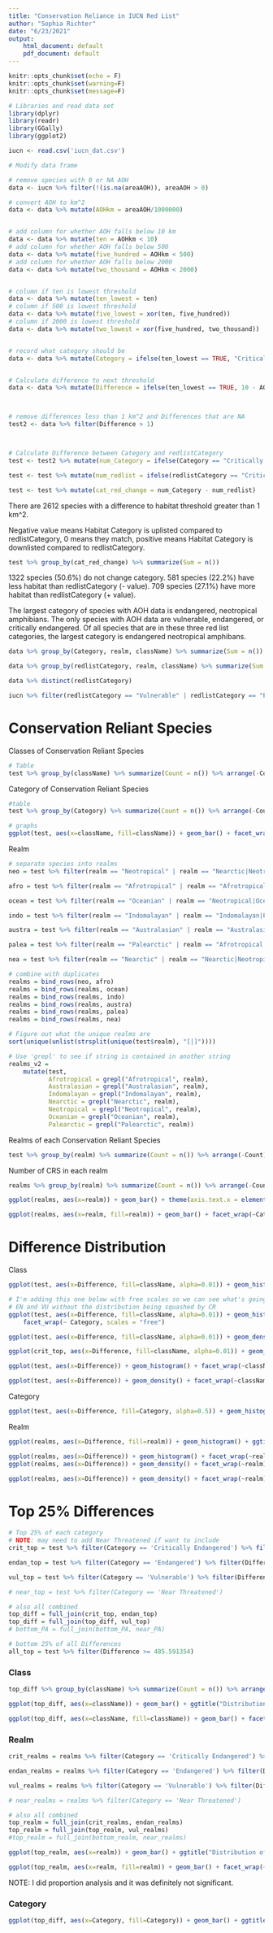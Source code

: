 ```yaml
---
title: "Conservation Reliance in IUCN Red List"
author: "Sophia Richter"
date: "6/23/2021"
output:
    html_document: default
    pdf_document: default
---
```

    
```r
knitr::opts_chunk$set(echo = F)
knitr::opts_chunk$set(warning=F)
knitr::opts_chunk$set(message=F)
```


```r
# Libraries and read data set
library(dplyr)
library(readr)
library(GGally)
library(ggplot2)

iucn <- read.csv('iucn_dat.csv')
```


```r
# Modify data frame

# remove species with 0 or NA AOH
data <- iucn %>% filter(!(is.na(areaAOH)), areaAOH > 0)

# convert AOH to km^2
data <- data %>% mutate(AOHkm = areaAOH/1000000)


# add column for whether AOH falls below 10 km
data <- data %>% mutate(ten = AOHkm < 10)
# add column for whether AOH falls below 500
data <- data %>% mutate(five_hundred = AOHkm < 500)
# add column for whether AOH falls below 2000
data <- data %>% mutate(two_thousand = AOHkm < 2000)


# column if ten is lowest threshold
data <- data %>% mutate(ten_lowest = ten)
# column if 500 is lowest threshold
data <- data %>% mutate(five_lowest = xor(ten, five_hundred))
# column if 2000 is lowest threshold
data <- data %>% mutate(two_lowest = xor(five_hundred, two_thousand))


# record what category should be
data <- data %>% mutate(Category = ifelse(ten_lowest == TRUE, "Critically Endangered", ifelse(five_lowest == TRUE, "Endangered", ifelse(two_lowest == TRUE, "Vulnerable", "Near Threatened"))))


# Calculate difference to next threshold
data <- data %>% mutate(Difference = ifelse(ten_lowest == TRUE, 10 - AOHkm, ifelse(five_lowest == TRUE, 500 - AOHkm, ifelse(two_lowest == TRUE, 2000 - AOHkm, NA))))



# remove differences less than 1 km^2 and Differences that are NA
test2 <- data %>% filter(Difference > 1)



# Calculate Difference between Category and redlistCategory
test <- test2 %>% mutate(num_Category = ifelse(Category == "Critically Endangered", 1, ifelse(Category == "Endangered", 2, ifelse(Category == "Vulnerable", 3, ifelse(Category == "Near Threatened", 4, NA)))))

test <- test %>% mutate(num_redlist = ifelse(redlistCategory == "Critically Endangered", 1, ifelse(redlistCategory == "Endangered", 2, ifelse(redlistCategory == "Vulnerable", 3, ifelse(redlistCategory == "Near Threatened", 4, NA)))))

test <- test %>% mutate(cat_red_change = num_Category - num_redlist)
```

There are 2612 species with a difference to habitat threshold greater than 1 km^2. 

Negative value means Habitat Category is uplisted compared to redlistCategory, 0 means they match, positive means Habitat Category is downlisted compared to redlistCategory. 
```r
test %>% group_by(cat_red_change) %>% summarize(Sum = n())
```
1322 species (50.6%) do not change category. 581 species (22.2%) have less habitat than redlistCategory (- value). 709 species (27.1%) have more habitat than redlistCategory (+ value).
<!-- It is notable that so many species should probably be in a higher risk category! -->


The largest category of species with AOH data is endangered, neotropical amphibians. The only species with AOH data are vulnerable, endangered, or critically endangered. Of all species that are in these three red list categories, the largest category is endangered neotropical amphibans.
```r
data %>% group_by(Category, realm, className) %>% summarize(Sum = n()) %>% arrange(-Sum)

data %>% group_by(redlistCategory, realm, className) %>% summarize(Sum = n()) %>% arrange(-Sum)

data %>% distinct(redlistCategory)

iucn %>% filter(redlistCategory == "Vulnerable" | redlistCategory == "Endangered" | redlistCategory == "Critically Endangered") %>% group_by(redlistCategory, realm, className) %>% summarize(Sum = n()) %>% arrange(-Sum)
```


# Conservation Reliant Species

Classes of Conservation Reliant Species
```r
# Table
test %>% group_by(className) %>% summarize(Count = n()) %>% arrange(-Count)
```

Category of Conservation Reliant Species
```r
#table
test %>% group_by(Category) %>% summarize(Count = n()) %>% arrange(-Count)

# graphs
ggplot(test, aes(x=className, fill=className)) + geom_bar() + facet_wrap(~Category) + ggtitle("Class and Category of CRS") + theme(axis.text.x = element_blank())
```
<!-- Wow - it's pretty mad that there are as many CR birds & mammals as there are. Amphibians not so surprising, since their ranges are naturally much smaller -->

Realm
```r
# separate species into realms
neo = test %>% filter(realm == "Neotropical" | realm == "Nearctic|Neotropical" | realm == "Neotropical|Oceanian") %>% mutate(realm = "Neotropical")

afro = test %>% filter(realm == "Afrotropical" | realm == "Afrotropical|Palearctic" | realm == "Afrotropical|Indomalayan|Palearctic") %>% mutate(realm = "Afrotropical")

ocean = test %>% filter(realm == "Oceanian" | realm == "Neotropical|Oceanian" | realm == "Indomalayan|Oceanian" | realm == "Australasian|Oceanian" | realm == "Oceanian|Palearctic" | realm == "Indomalayan|Oceanian|Palearctic") %>% mutate(realm = "Oceanian")

indo = test %>% filter(realm == "Indomalayan" | realm == "Indomalayan|Palearctic" | realm == "Afrotropical|Indomalayan|Palearctic" | realm == "Indomalayan|Nearctic|Palearctic" | realm == "Indomalayan|Oceanian" | realm == "Australasian|Indomalayan" | realm == "Indomalayan|Oceanian|Palearctic" | realm == "Australasian|Indomalayan|Palearctic") %>% mutate(realm = "Indomalayan")

austra = test %>% filter(realm == "Australasian" | realm == "Australasian|Oceanian" | realm == "Australasian|Indomalayan" | realm == "Australasian|Indomalayan|Palearctic") %>% mutate(realm = "Australasian")

palea = test %>% filter(realm == "Palearctic" | realm == "Afrotropical|Palearctic" | realm == "Indomalayan|Palearctic" | realm == "Afrotropical|Indomalayan|Palearctic" | realm == "Indomalayan|Nearctic|Palearctic" | realm == "Oceanian|Palearctic" | realm == "Australasian|Indomalayan|Palearctic" | realm == "Nearctic|Palearctic" | realm == "Indomalayan|Oceanian|Palearctic") %>% mutate(realm = "Palearctic")

nea = test %>% filter(realm == "Nearctic" | realm == "Nearctic|Neotropical" | realm == "Indomalayan|Nearctic|Palearctic" | realm == "Nearctic|Palearctic") %>% mutate(realm = "Nearctic")

# combine with duplicates
realms = bind_rows(neo, afro)
realms = bind_rows(realms, ocean)
realms = bind_rows(realms, indo)
realms = bind_rows(realms, austra)
realms = bind_rows(realms, palea)
realms = bind_rows(realms, nea)
```

<!-- The code chunk below is a simpler way to identify which realms a species occurs in -->
```r
# Figure out what the unique realms are
sort(unique(unlist(strsplit(unique(test$realm), "[|]"))))

# Use 'grepl' to see if string is contained in another string
realms_v2 = 
    mutate(test,
           Afrotropical = grepl("Afrotropical", realm),
           Australasian = grepl("Australasian", realm),
           Indomalayan = grepl("Indomalayan", realm),
           Nearctic = grepl("Nearctic", realm),
           Neotropical = grepl("Neotropical", realm),
           Oceanian = grepl("Oceanian", realm),
           Palearctic = grepl("Palearctic", realm))
```

Realms of each Conservation Reliant Species
```r
test %>% group_by(realm) %>% summarize(Count = n()) %>% arrange(-Count)
```

Number of CRS in each realm
```r
realms %>% group_by(realm) %>% summarize(Count = n()) %>% arrange(-Count)

ggplot(realms, aes(x=realm)) + geom_bar() + theme(axis.text.x = element_text(angle = 90)) + ggtitle("Realms of CRS")

ggplot(realms, aes(x=realm, fill=realm)) + geom_bar() + facet_wrap(~Category) + theme(axis.text.x = element_blank()) + ggtitle("Category and Realm of CRS")

```


# Difference Distribution

Class
```r
ggplot(test, aes(x=Difference, fill=className, alpha=0.01)) + geom_histogram() + ggtitle("Distribution of Differences to Next Threshold Across Class")

# I'm adding this one below with free scales so we can see what's going on in
# EN and VU without the distribution being squashed by CR
ggplot(test, aes(x=Difference, fill=className, alpha=0.01)) + geom_histogram() + ggtitle("Distribution of Differences to Next Threshold Across Class") +
    facet_wrap(~ Category, scales = "free")

ggplot(test, aes(x=Difference, fill=className, alpha=0.01)) + geom_density() + ggtitle("Density of Differences to Next Threshold Across Class")

ggplot(crit_top, aes(x=Difference, fill=className, alpha=0.01)) + geom_density() + ggtitle("Distribution of Differences to Next Threshold Across Class \n for Critically Endangered Species")

ggplot(test, aes(x=Difference)) + geom_histogram() + facet_wrap(~className) + ggtitle("Distribution of Differences to Next Threshold Across Class")

ggplot(test, aes(x=Difference)) + geom_density() + facet_wrap(~className) + ggtitle("Density of Differences to Next Threshold Across Class")
```
 <!-- Cool - looks like most things are close to the threshold -->

Category
```r
ggplot(test, aes(x=Difference, fill=Category, alpha=0.5)) + geom_histogram() + ggtitle("Distribution of Differences to Next Threshold Across Category")
```

Realm
```r
ggplot(realms, aes(x=Difference, fill=realm)) + geom_histogram() + ggtitle("Distribution of Differences Across Realm")

ggplot(realms, aes(x=Difference)) + geom_histogram() + facet_wrap(~realm)
ggplot(realms, aes(x=Difference)) + geom_density() + facet_wrap(~realm)  + ggtitle("Distribution of Differences Across Realm")

ggplot(realms, aes(x=Difference)) + geom_density() + facet_wrap(~realm)  + ggtitle("Density of Differences Across Realm")
```


# Top 25% Differences

```r
# Top 25% of each category
# NOTE: may need to add Near Threatened if want to include 
crit_top = test %>% filter(Category == 'Critically Endangered') %>% filter(Difference >= 9.231000)

endan_top = test %>% filter(Category == 'Endangered') %>% filter(Difference >= 457.429708)

vul_top = test %>% filter(Category == 'Vulnerable') %>% filter(Difference >= 1263.658855)

# near_top = test %>% filter(Category == 'Near Threatened')

# also all combined
top_diff = full_join(crit_top, endan_top)
top_diff = full_join(top_diff, vul_top)
# bottom_PA = full_join(bottom_PA, near_PA)

# bottom 25% of all Differences
all_top = test %>% filter(Difference >= 485.591354)
```



### Class
```r
top_diff %>% group_by(className) %>% summarize(Count = n()) %>% arrange(-Count)

ggplot(top_diff, aes(x=className)) + geom_bar() + ggtitle("Distribution of Top 25% (of each category) AOH Differences")

ggplot(top_diff, aes(x=className, fill=className)) + geom_bar() + facet_wrap(~Category) + ggtitle("Distribution of Top 25% AOH Differences") + theme(axis.text.x = element_text(angle = 90))
```


### Realm
```r
crit_realms = realms %>% filter(Category == 'Critically Endangered') %>% filter(Difference >= 9.231000)

endan_realms = realms %>% filter(Category == 'Endangered') %>% filter(Difference >= 457.821961)

vul_realms = realms %>% filter(Category == 'Vulnerable') %>% filter(Difference >= 1265.166894)

# near_realms = realms %>% filter(Category == 'Near Threatened') 

# also all combined
top_realm = full_join(crit_realms, endan_realms)
top_realm = full_join(top_realm, vul_realms)
#top_realm = full_join(bottom_realm, near_realms)
```


```r
ggplot(top_realm, aes(x=realm)) + geom_bar() + ggtitle("Distribution of Top 25% (of each category) AOH Differences Across Realm") + theme(axis.text.x = element_text(angle = 90))

ggplot(top_realm, aes(x=realm, fill=realm)) + geom_bar() + facet_wrap(~Category) + ggtitle("Distribution of Top 25% AOH Differences Across Realm") + theme(axis.text.x = element_text(angle = 90))
```

NOTE: I did proportion analysis and it was definitely not significant. 

### Category
```r
ggplot(top_diff, aes(x=Category, fill=Category)) + geom_bar() + ggtitle("Distribution of Top 25% (of each category) AOH Differences") + theme(axis.text.x = element_text(angle = 90))
```
